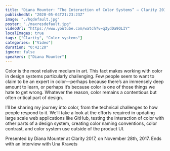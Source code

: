 ```yaml
---
title: "Diana Mounter: “The Interaction of Color Systems” — Clarity 2017"
publishedAt: "2020-05-04T21:23:23Z"
image: "./hqdefault.jpg"
poster: "./maxresdefault.jpg"
videoUrl: "https://www.youtube.com/watch?v=q3ydDa9QLIY"
localImages: true
tags: ["Clarity", "Color systems"]
categories: ["Video"]
duration: "0:42:20"
ignore: false
speakers: ["Diana Mounter"]
---
```


Color is the most relative medium in art. This fact makes working with color in design systems particularly challenging. Few people seem to want to claim to be an expert in color—perhaps because there’s an immensely deep amount to learn, or perhaps it’s because color is one of those things we hate to get wrong. Whatever the reason, color remains a contentious but often critical part of design.

I’ll be sharing my journey into color, from the technical challenges to how people respond to it. We’ll take a look at the efforts required in updating large scale web applications like GitHub, testing the interaction of color with other parts of a design system, creating color naming conventions, color contrast, and color system use outside of the product UI.

Presented by Diana Mounter at Clarity 2017, on November 28th, 2017. Ends with an interview with Una Kravets
